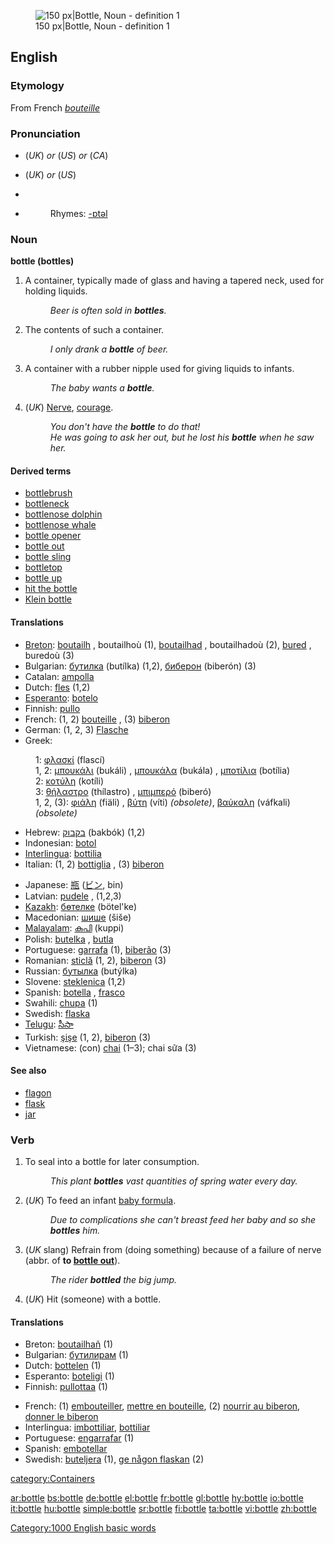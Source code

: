 [[Image:Beaujolais Nouveau bottle.jpg|thumb|right|150 px|Bottle, Noun - definition 1]]

==English==

===Etymology===
From French ''[[bouteille]]''

===Pronunciation===
*{{IPA|/ˈbɒt(ə)l/}} (''UK'') ''or'' {{IPA|/ˈbɑt(ə)l/}} (''US'') ''or'' {{IPA|/ˈbɑɾ(ə)l/}} (''CA'')
*{{SAMPA|/"bQt(@)l/}} (''UK'') ''or'' {{SAMPA|/"bAt(@)l/}} (''US'')
*{{audio|en-us-bottle.ogg|Audio (US)}}
*{{audio|en-ca-bottle.ogg|Audio (CA)}}
*:Rhymes: [[Rhymes:English:-ɒtəl|-ɒtəl]]

===Noun===
'''bottle (bottles)'''

# A container, typically made of glass and having a tapered neck, used for holding liquids.
#: ''Beer is often sold in '''bottles'''.''
# The contents of such a container.  
#: ''I only drank a '''bottle''' of beer.''
# A container with a rubber nipple used for giving liquids to infants.
#: ''The baby wants a '''bottle'''.''
# (''UK'') [[Nerve]], [[courage]].
#: ''You don't have the '''bottle''' to do that!''
#: ''He was going to ask her out, but he lost his '''bottle''' when he saw her.''

====Derived terms====
* [[bottlebrush]]
* [[bottleneck]]
* [[bottlenose dolphin]]
* [[bottlenose whale]]
* [[bottle opener]]
* [[bottle out]]
* [[bottle sling]]
* [[bottletop]]
* [[bottle up]]
* [[hit the bottle]]
* [[Klein bottle]]

====Translations====
{{top}}
*[[Breton]]: [[boutailh]] {{f}}, boutailhoù {{p}} (1), [[boutailhad]] {{f}}, boutailhadoù {{p}} (2), [[bured]] {{f}}, buredoù {{p}} (3)
*Bulgarian: [[бутилка]] (butílka) {{f}} (1,2), [[биберон]] (biberón) {{m}} (3)
*Catalan: [[ampolla]] {{f}}
*Dutch: [[fles]] {{f}} (1,2)
*[[Esperanto]]: [[botelo]]
*Finnish: [[pullo]]
*French: (1, 2) [[bouteille]] {{f}}, (3) [[biberon]] {{m}}
*German: (1, 2, 3) [[Flasche]] {{f}}
*Greek:
:1: [[φλασκί]] (flascí) {{n}}
:1, 2: [[μπουκάλι]] (bukáli) {{n}}, [[μπουκάλα]] (bukála) {{f}}, [[μποτίλια]] (botília) {{f}}
:2: [[κοτύλη]] (kotíli) {{f}}
:3: [[θήλαστρο]] (thílastro) {{n}}, [[μπιμπερό]] (biberó) {{n}}
:1, 2, (3): [[φιάλη]] (fiäli) {{f}}, [[βύτη]] (víti) {{f}} ''(obsolete)'', [[βαύκαλη]] (váfkali) {{f}} ''(obsolete)''
*Hebrew: [[בקבוק]] (bakbók) {{m}} (1,2)
*Indonesian: [[botol]]
*[[Interlingua]]: [[bottilia]]
*Italian: (1, 2) [[bottiglia]] {{f}}, (3) [[biberon]] {{m}}
{{mid}}
*Japanese: [[瓶]] ([[ビン]], bin)
*Latvian: [[pudele]] {{f}}, (1,2,3)
*[[Kazakh]]: [[бөтелке]] (bötel'ke)
*Macedonian: [[шише]] (šiše)
*[[Malayalam]]: [[കുപി]] (kuppi) 
*Polish: [[butelka]] {{f}}, [[butla]] {{f}}
*Portuguese: [[garrafa]] {{f}} (1), [[biberão]] {{m}} (3)
*Romanian: [[sticlă]] (1, 2), [[biberon]] (3)
*Russian: [[бутылка]] (butýlka) {{f}}
*Slovene: [[steklenica]] {{f}} (1,2)
*Spanish: [[botella]] {{f}}, [[frasco]] {{m}}
*Swahili: [[chupa]] (1)
*Swedish: [[flaska]]
*[[Telugu]]: [[సీసా]]
*Turkish: [[şişe]] (1, 2), [[biberon]] (3)
*Vietnamese: (con) [[chai]] (1&ndash;3); chai sữa (3)
{{bottom}}

====See also====
*[[flagon]]
*[[flask]]
*[[jar]]

===Verb===
{{en-verb|bottl|ing}}

# To seal into a bottle for later consumption.
#: ''This plant '''bottles''' vast quantities of spring water every day.''
# (''UK'') To feed an infant [[baby formula]].
#: ''Due to complications she can't breast feed her baby and so she '''bottles''' him.''
# (''UK'' slang) Refrain from (doing something) because of a failure of nerve (abbr. of '''to [[bottle out]]''').
#: ''The rider '''bottled''' the big jump.''
# (''UK'') Hit (someone) with a bottle.

====Translations====
{{top}}
*Breton: [[boutailhañ]] (1)
*Bulgarian: [[бутилирам]] (1)
*Dutch: [[bottelen]] (1)
*Esperanto: [[boteligi]] (1)
*Finnish: [[pullottaa]] (1)
{{mid}}
*French: (1) [[embouteiller]], [[mettre en bouteille]], (2) [[nourrir au biberon]], [[donner le biberon]]
*Interlingua: [[imbottiliar]], [[bottiliar]]
*Portuguese: [[engarrafar]] (1)
*Spanish: [[embotellar]]
*Swedish: [[buteljera]] (1), [[ge någon flaskan]] (2)
{{bottom}}

[[Category:1000 English basic words]]
[[category:Containers]]

[[ar:bottle]]
[[bs:bottle]]
[[de:bottle]]
[[el:bottle]]
[[fr:bottle]]
[[gl:bottle]]
[[hy:bottle]]
[[io:bottle]]
[[it:bottle]]
[[hu:bottle]]
[[simple:bottle]]
[[sr:bottle]]
[[fi:bottle]]
[[ta:bottle]]
[[vi:bottle]]
[[zh:bottle]]